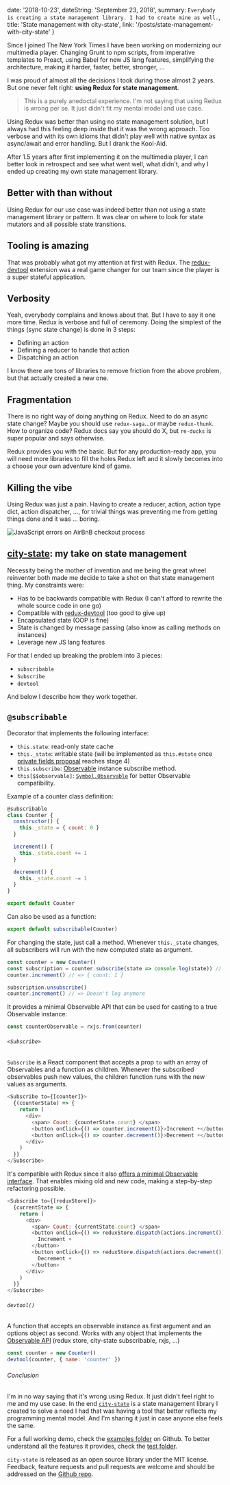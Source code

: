 
  date: '2018-10-23',
  dateString: 'September 23, 2018',
  summary: `
    Everybody is creating a state management library. I had to create mine as well.
  `,
  title: 'State management with city-state',
  link: '/posts/state-management-with-city-state'
}


Since I joined The New York Times I have been working on modernizing our
multimedia player. Changing Grunt to npm scripts, from imperative templates to
Preact, using Babel for new JS lang features, simplifying the architecture,
making it harder, faster, better, stronger, ...

I was proud of almost all the decisions I took during those almost 2
years. But one never felt right: **using Redux for state management**.

> This is a purely anedoctal experience. I'm not saying that using Redux is
> wrong per se. It just didn't fit my mental model and use case.

Using Redux was better than using no state management solution, but I always had
this feeling deep inside that it was the wrong approach. Too verbose and with
its own idioms that didn't play well with native syntax as async/await and
error handling. But I drank the Kool-Aid.

After 1.5 years after first implementing it on the multimedia player, I can
better look in retrospect and see what went well, what didn't, and why I ended
up creating my own state management library.

## Better with than without

Using Redux for our use case was indeed better than not using a state management
library or pattern. It was clear on where to look for state mutators and all
possible state transitions.

## Tooling is amazing

That was probably what got my attention at first with Redux. The
[redux-devtool](https://github.com/zalmoxisus/redux-devtools-extension) extension
was a real game changer for our team since the player is a super stateful
application.

## Verbosity

Yeah, everybody complains and knows about that. But I have to say it one more
time. Redux is verbose and full of ceremony. Doing the simplest of the things
(sync state change) is done in 3 steps:

- Defining an action
- Defining a reducer to handle that action
- Dispatching an action

I know there are tons of libraries to remove friction from the above problem,
but that actually created a new one.

## Fragmentation

There is no right way of doing anything on Redux. Need to do an async state
change? Maybe you should use `redux-saga`...or maybe `redux-thunk`. How to
organize code? Redux docs say you should do X, but `re-ducks`
is super popular and says otherwise.

Redux provides you with the basic. But for any production-ready app, you will
need more libraries to fill the holes Redux left and it slowly becomes into a
choose your own adventure kind of game.

## Killing the vibe

Using Redux was just a pain. Having to create a reducer, action, action type
dict, action dispatcher, ..., for trivial things was preventing me from getting
things done and it was ... boring.

<Asterism />

<p>
  <AspectRatio ratio="980:400" backgroundColor="transparent">
    <picture>
      <source srcSet="/static/posts/state-management-with-city-state/city-state-logo-light.svg" media="(prefers-color-scheme: dark)" />
      <img src="/static/posts/state-management-with-city-state/city-state-logo-dark.svg" alt="JavaScript errors on AirBnB checkout process" />
    </picture>
  </AspectRatio>
</p>

## [city-state](https://github.com/caiogondim/city-state.js): my take on state management

Necessity being the mother of invention and me being the great wheel reinventer
both made me decide to take a shot on that state management thing. My
constraints were:

- Has to be backwards compatible with Redux (I can't afford to rewrite the whole source code in one go)
- Compatible with [redux-devtool](https://github.com/zalmoxisus/redux-devtools-extension) (too good to give up)
- Encapsulated state (OOP is fine)
- State is changed by message passing (also know as calling methods on instances)
- Leverage new JS lang features

For that I ended up breaking the problem into 3 pieces:

- `subscribable`
- `Subscribe`
- `devtool`

And below I describe how they work together.

## `@subscribable`

Decorator that implements the following interface:

- `this.state`: read-only state cache
- `this._state`: writable state (will be implemented as `this.#state` once [private fields proposal](https://github.com/tc39/proposal-class-fields#private-fields) reaches stage 4)
- `this.subscribe`: [Observable](https://github.com/tc39/proposal-observable) instance subscribe method.
- `this[$$observable]`: [`Symbol.Observable`](https://github.com/tc39/proposal-observable#api) for better Observable compatibility.

Example of a counter class definition:

```js
@subscribable
class Counter {
  constructor() {
    this._state = { count: 0 }
  }

  increment() {
    this._state.count += 1
  }

  decrement() {
    this._state.count -= 1
  }
}

export default Counter
```

Can also be used as a function:

```js
export default subscribable(Counter)
```

For changing the state, just call a method. Whenever `this._state` changes, all
subscribers will run with the new computed state as argument.

```js
const counter = new Counter()
const subscription = counter.subscribe(state => console.log(state)) // => { count: 0 }
counter.increment() // => { count: 1 }

subscription.unsubscribe()
counter.increment() // => Doesn't log anymore
```

It provides a minimal Observable API that can be used for casting to a true
Observable instance:

```js
const counterObservable = rxjs.from(counter)
```

###### `<Subscribe>`

`Subscribe` is a React component that accepts a prop `to` with an array of
Observables and a function as children. Whenever the subscribed observables push
new values, the children function runs with the new values as arguments.

```js
<Subscribe to={[counter]}>
  {(counterState) => {
    return (
      <div>
        <span> Count: {counterState.count} </span>
        <button onClick={() => counter.increment()}>Increment +</button>
        <button onClick={() => counter.decrement()}>Decrement +</button>
      </div>
    )
  }}
</Subscribe>
```

It's compatible with Redux since it also [offers a minimal Observable interface](https://github.com/reduxjs/redux/blob/e944bb2a9762c2d423502a838edae48ae86f123d/src/createStore.js#L236).
That enables mixing old and new code, making a step-by-step refactoring possible.

```js
<Subscribe to={[reduxStore]}>
  {currentState => {
    return (
      <div>
        <span> Count: {currentState.count} </span>
        <button onClick={() => reduxStore.dispatch(actions.increment())}>
          Increment +
        </button>
        <button onClick={() => reduxStore.dispatch(actions.decrement())}>
          Decrement +
        </button>
      </div>
    )
  }}
</Subscribe>
```

###### `devtool()`

A function that accepts an observable instance as first argument and an options
object as second. Works with any object that implements the [Observable API](https://observable-api)
(redux store, city-state subscribable, rxjs, ...)

```js
const counter = new Counter()
devtool(counter, { name: 'counter' })
```

###### Conclusion

I'm in no way saying that it's wrong using Redux. It just didn't feel right to
me and my use case. In the end [`city-state`](https://github.com/caiogondim/city-state.js) is a state management library I
created to solve a need I had that was having a tool that better reflects my
programming mental model. And I'm sharing it just in case anyone else feels the
same.

For a full working demo, check the [examples folder](https://github.com/caiogondim/city-state.js/tree/master/examples) on Github.
To better understand all the features it provides, check the [test folder](https://github.com/caiogondim/city-state.js/tree/master/test).

`city-state` is released as an open source library under the MIT license.
Feedback, feature requests and pull requests are welcome and should be addressed
on the [Github repo](https://github.com/caiogondim/city-state.js).
